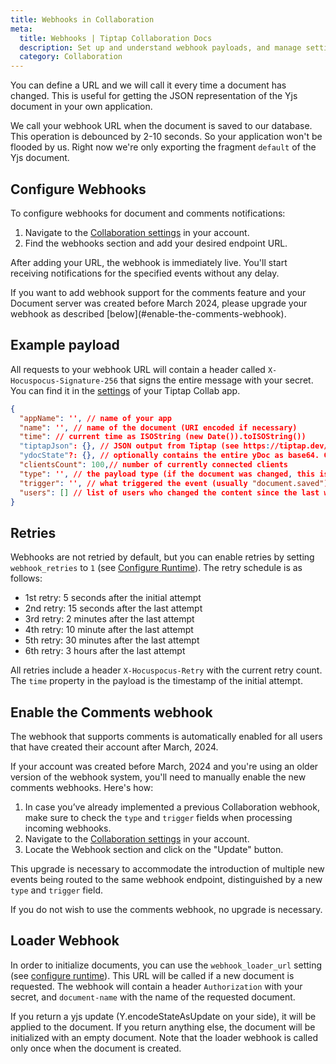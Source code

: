 ```yaml
---
title: Webhooks in Collaboration
meta:
  title: Webhooks | Tiptap Collaboration Docs
  description: Set up and understand webhook payloads, and manage settings to integrate advanced features. Learn more in the docs!
  category: Collaboration
---
```



You can define a URL and we will call it every time a document has changed. This is useful for getting the JSON representation of the Yjs document in your own application.

We call your webhook URL when the document is saved to our database. This operation is debounced by 2-10 seconds. So your application won't be flooded by us. Right now we're only exporting the fragment `default` of the Yjs document.

## Configure Webhooks

To configure webhooks for document and comments notifications:

1. Navigate to the [Collaboration settings](https://cloud.tiptap.dev/v2/configuration/document-server) in your account.
2. Find the webhooks section and add your desired endpoint URL.

After adding your URL, the webhook is immediately live. You'll start receiving notifications for the specified events without any delay.

<Callout title="Add Comments support to your webhook" variant="warning">
  If you want to add webhook support for the comments feature and your Document server was created
  before March 2024, please upgrade your webhook as described [below](#enable-the-comments-webhook).
</Callout>

## Example payload

All requests to your webhook URL will contain a header called `X-Hocuspocus-Signature-256` that signs the entire message with your secret. You can find it in the [settings](https://collab.tiptap.dev/apps/settings) of your Tiptap Collab app.

```json
{
  "appName": '', // name of your app
  "name": '', // name of the document (URI encoded if necessary)
  "time": // current time as ISOString (new Date()).toISOString())
  "tiptapJson": {}, // JSON output from Tiptap (see https://tiptap.dev/guide/output#option-1-json): TiptapTransformer.fromYdoc()
  "ydocState"?: {}, // optionally contains the entire yDoc as base64. Contact us to enable this property!
  "clientsCount": 100,// number of currently connected clients
  "type": '', // the payload type (if the document was changed, this is DOCUMENT) ; only available if you are on webhooks v2
  "trigger": '', // what triggered the event (usually "document.saved") ; only available if you are on webhooks v2
  "users": [] // list of users who changed the content since the last webhook ("sub" field from the JWT)
}
```

## Retries

Webhooks are not retried by default, but you can enable retries by setting `webhook_retries` to `1` (see [Configure Runtime](/collaboration/operations/configure)).
The retry schedule is as follows:

- 1st retry: 5 seconds after the initial attempt
- 2nd retry: 15 seconds after the last attempt
- 3rd retry: 2 minutes after the last attempt
- 4th retry: 10 minute after the last attempt
- 5th retry: 30 minutes after the last attempt
- 6th retry: 3 hours after the last attempt

All retries include a header `X-Hocuspocus-Retry` with the current retry count. The `time` property in the payload is the timestamp of the initial attempt.

## Enable the Comments webhook

The webhook that supports comments is automatically enabled for all users that have created their account after March, 2024.

If your account was created before March, 2024 and you're using an older version of the webhook system, you'll need to manually enable the new comments webhooks. Here's how:

1. In case you’ve already implemented a previous Collaboration webhook, make sure to check the `type` and `trigger` fields when processing incoming webhooks.
2. Navigate to the [Collaboration settings](https://cloud.tiptap.dev/v2/configuration/document-server) in your account.
3. Locate the Webhook section and click on the "Update" button.

This upgrade is necessary to accommodate the introduction of multiple new events being routed to the same webhook endpoint, distinguished by a new `type` and `trigger` field.

If you do not wish to use the comments webhook, no upgrade is necessary.

## Loader Webhook

In order to initialize documents, you can use the `webhook_loader_url` setting (see [configure runtime](/collaboration/operations/configure)). This URL will be called if a new document is requested.
The webhook will contain a header `Authorization` with your secret, and `document-name` with the name of the requested document.

If you return a yjs update (Y.encodeStateAsUpdate on your side), it will be applied to the document. If you return anything else, the document will be initialized with an empty document.
Note that the loader webhook is called only once when the document is created.
